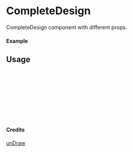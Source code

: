 
<Meta of={CompleteDesign} title="unDraw/CompleteDesign" />

# CompleteDesign

CompleteDesign component with different props.

#### Example

<Canvas of={CompleteDesign.Primary} />

## Usage

```ts
import { CompleteDesign } from "yadl-ui";

const Example = () => {
  return (
      <CompleteDesign />
  );
};

export default Example;
```

#### Credits
[unDraw](https://undraw.co/illustrations)
